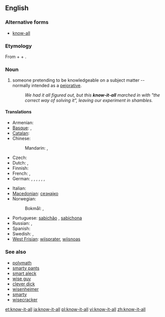 ==English==

===Alternative forms===
* [[know-all]]

===Etymology===
From {{term|know}} + {{term|it}} + {{term|all}}.

===Noun===
{{en-noun|sg=[[know]]-[[it]]-[[all]]}}

# someone pretending to be knowledgeable on a subject matter -- normally intended as a [[pejorative]].
#: ''We had it all figured out, but this '''know-it-all''' marched in with "the correct way of solving it", leaving our experiment in shambles.''

====Translations====
{{trans-top|someone who acts as though he/she knows everything}}
* Armenian: {{t-|hy|գիտունիկ|tr=gitunik}}
* [[Basque]]: {{t|eu|sasijakintsu|xs=Basque}}, {{t|eu|sasijakitun|xs=Basque}}
* [[Catalan]]: {{t|ca|setciències}}
* Chinese:
*: Mandarin: {{t|cmn|萬事通|sc=Hani}}, {{t|cmn|万事通|tr=wànshìtōng|sc=Hani}}
* Czech: {{t-|cs|vševěd|m}}
* Dutch: {{t+|nl|betweter|m}}, {{t+|nl|wijsneus|m}}
* Finnish: {{t-|fi|kaikkitietävä}}
* French: {{t+|fr|pédant|m}}, {{t+|fr|pédante|f}}
* German: {{t+|de|Besserwisser|m}}, {{t|de|Neunmalkluger|m}}, {{t|de|Rechthaber|m}}, {{t|de|Schulmeister|m}}, {{t|de|Klugscheißer|m}}, {{t|de|Schlaumeier|m}}, {{t|de|Schlauberger|m}}
{{trans-mid}}
* Italian: {{t|it|sapientone}}
* [[Macedonian]]: [[сезнајко]] {{n}}
* Norwegian:
*: Bokmål: {{t|no|bedreviter|m}}, {{t|no|viktigper|m}}
* Portuguese: [[sabichão]] {{m}}, [[sabichona]] {{f}}
* Russian: {{t+|ru|всезнайка|m|f|tr=vseznájka}}, {{qualifier|also a famous protagonist}} {{t|ru|знайка|m|f|tr=znájka}}
* Spanish: {{t-|es|sabelotodo}}
* Swedish: {{t|sv|viktigpetter}}, {{t|sv|besserwisser|c}}
* [[West Frisian]]: [[wiisprater]], [[wiisnoas]]
{{trans-bottom}}

===See also===
* [[polymath]]
* [[smarty pants]]
* [[smart aleck]]
* [[wise guy]]
* [[clever dick]]
* [[wisenheimer]]
* [[smarty]]
* [[wisecracker]]

[[et:know-it-all]]
[[ja:know-it-all]]
[[pl:know-it-all]]
[[vi:know-it-all]]
[[zh:know-it-all]]